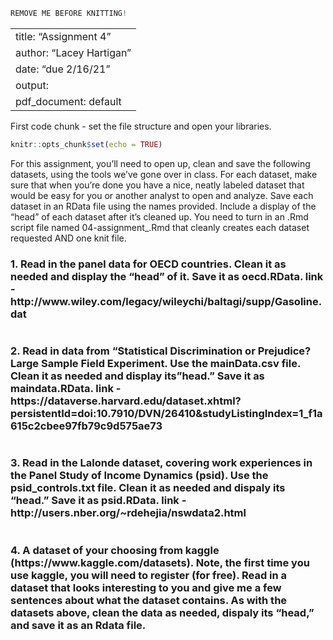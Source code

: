```{r}
REMOVE ME BEFORE KNITTING!
```
---
title: "Assignment 4"
author: "Lacey Hartigan"
date: "due 2/16/21"
output:
  pdf_document: default
---

First code chunk - set the file structure and open your libraries. 
```{r  include=FALSE}
knitr::opts_chunk$set(echo = TRUE)
```

For this assignment, you’ll need to open up, clean and save the following datasets, using the tools we’ve gone over in class. For each dataset, make sure that when you’re done you have a nice, neatly labeled dataset that would be easy for you or another analyst to open and analyze. Save each dataset in an RData file using the names provided. Include a display of the "head" of each dataset after it's cleaned up. You need to turn in an .Rmd script file named 04-assignment_<lastname>.Rmd that cleanly creates each dataset requested AND one knit file. 

### 1. Read in the panel data for OECD countries. Clean it as needed and display the "head" of it. Save it as oecd.RData. link - http://www.wiley.com/legacy/wileychi/baltagi/supp/Gasoline.dat
```{r}

``` 

### 2. Read in data from “Statistical Discrimination or Prejudice? Large Sample Field Experiment. Use the mainData.csv file. Clean it as needed and display its "head." Save it as maindata.RData. link - https://dataverse.harvard.edu/dataset.xhtml?persistentId=doi:10.7910/DVN/26410&studyListingIndex=1_f1a615c2cbee97fb79c9d575ae73
```{r}

```

### 3. Read in the Lalonde dataset, covering work experiences in the Panel Study of Income Dynamics (psid). Use the psid_controls.txt file. Clean it as needed and dispaly its "head." Save it as psid.RData. link - http://users.nber.org/~rdehejia/nswdata2.html
```{r}

```

### 4. A dataset of your choosing from kaggle (https://www.kaggle.com/datasets). Note, the first time you use kaggle, you will need to register (for free). Read in a dataset that looks interesting to you and give me a few sentences about what the dataset contains. As with the datasets above, clean the data as needed, dispaly its "head," and save it as an Rdata file. 
```{r}

```






